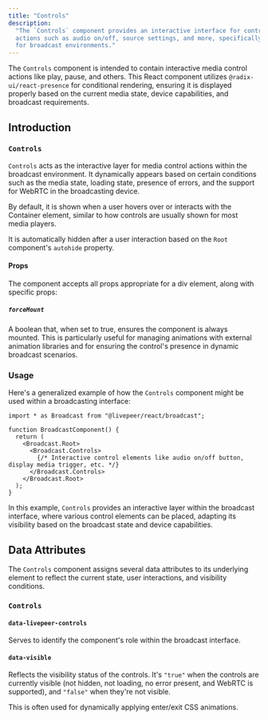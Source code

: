 ```yaml
---
title: "Controls"
description:
  "The `Controls` component provides an interactive interface for control
  actions such as audio on/off, source settings, and more, specifically tailored
  for broadcast environments."
---
```


The `Controls` component is intended to contain interactive media control
actions like play, pause, and others. This React component utilizes
`@radix-ui/react-presence` for conditional rendering, ensuring it is displayed
properly based on the current media state, device capabilities, and broadcast
requirements.

## Introduction

### `Controls`

`Controls` acts as the interactive layer for media control actions within the
broadcast environment. It dynamically appears based on certain conditions such
as the media state, loading state, presence of errors, and the support for
WebRTC in the broadcasting device.

By default, it is shown when a user hovers over or interacts with the Container
element, similar to how controls are usually shown for most media players.

It is automatically hidden after a user interaction based on the `Root`
component's `autohide` property.

#### Props

The component accepts all props appropriate for a div element, along with
specific props:

##### `forceMount`

A boolean that, when set to true, ensures the component is always mounted. This
is particularly useful for managing animations with external animation libraries
and for ensuring the control's presence in dynamic broadcast scenarios.

### Usage

Here's a generalized example of how the `Controls` component might be used
within a broadcasting interface:

```tsx
import * as Broadcast from "@livepeer/react/broadcast";

function BroadcastComponent() {
  return (
    <Broadcast.Root>
      <Broadcast.Controls>
        {/* Interactive control elements like audio on/off button, display media trigger, etc. */}
      </Broadcast.Controls>
    </Broadcast.Root>
  );
}
```

In this example, `Controls` provides an interactive layer within the broadcast
interface, where various control elements can be placed, adapting its visibility
based on the broadcast state and device capabilities.

## Data Attributes

The `Controls` component assigns several data attributes to its underlying
element to reflect the current state, user interactions, and visibility
conditions.

### `Controls`

#### `data-livepeer-controls`

Serves to identify the component's role within the broadcast interface.

#### `data-visible`

Reflects the visibility status of the controls. It's `"true"` when the controls
are currently visible (not hidden, not loading, no error present, and WebRTC is
supported), and `"false"` when they're not visible.

This is often used for dynamically applying enter/exit CSS animations.
